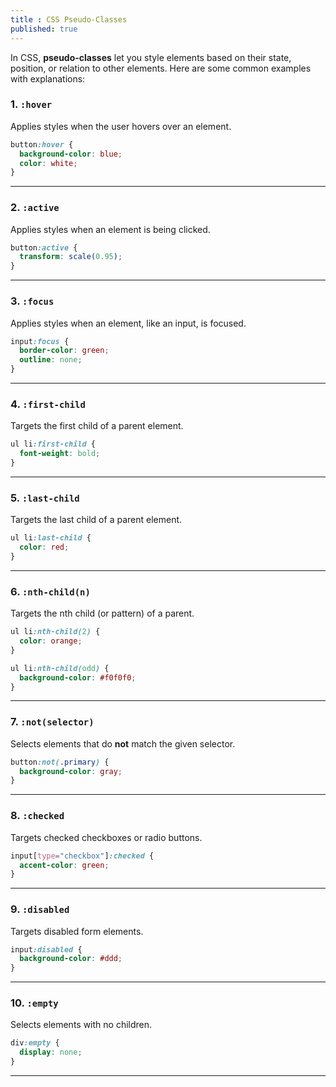 ```yaml
---
title : CSS Pseudo-Classes
published: true
---
```


In CSS, **pseudo-classes** let you style elements based on their state, position, or relation to other elements. Here are some common examples with explanations:


### 1. **`:hover`**

Applies styles when the user hovers over an element.

```css
button:hover {
  background-color: blue;
  color: white;
}
```

---

### 2. **`:active`**

Applies styles when an element is being clicked.

```css
button:active {
  transform: scale(0.95);
}
```

---

### 3. **`:focus`**

Applies styles when an element, like an input, is focused.

```css
input:focus {
  border-color: green;
  outline: none;
}
```

---

### 4. **`:first-child`**

Targets the first child of a parent element.

```css
ul li:first-child {
  font-weight: bold;
}
```

---

### 5. **`:last-child`**

Targets the last child of a parent element.

```css
ul li:last-child {
  color: red;
}
```

---

### 6. **`:nth-child(n)`**

Targets the nth child (or pattern) of a parent.

```css
ul li:nth-child(2) {
  color: orange;
}

ul li:nth-child(odd) {
  background-color: #f0f0f0;
}
```

---

### 7. **`:not(selector)`**

Selects elements that do **not** match the given selector.

```css
button:not(.primary) {
  background-color: gray;
}
```

---

### 8. **`:checked`**

Targets checked checkboxes or radio buttons.

```css
input[type="checkbox"]:checked {
  accent-color: green;
}
```

---

### 9. **`:disabled`**

Targets disabled form elements.

```css
input:disabled {
  background-color: #ddd;
}
```

---

### 10. **`:empty`**

Selects elements with no children.

```css
div:empty {
  display: none;
}
```

---

